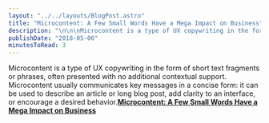 ```yaml
---
layout: "../../layouts/BlogPost.astro"
title: "Microcontent: A Few Small Words Have a Mega Impact on Business"
description: "\n\n\nMicrocontent is a type of UX copywriting in the form of short text fragments or phrases, often presented with no additional contextual support.\n\nMicrocontent usually communicates key messages in a concise form: it can be used to describe an article or long blog post, add clarity to an interface, or encourage a desired behavior.Microcontent: A Few Small Words Have a Mega Impact on Business\n\n"
publishDate: "2018-05-06"
minutesToRead: 3
---
```


<div class="blockquote">
<div><p>Microcontent is a type of UX copywriting in the form of short text fragments or phrases, often presented with no additional contextual support.<br>
Microcontent usually communicates key messages in a concise form: it can be used to describe an article or long blog post, add clarity to an interface, or encourage a desired behavior.<strong><a href="https://www.nngroup.com/articles/microcontent-how-to-write-headlines-page-titles-and-subject-lines/?ref=antonsten.com">Microcontent: A Few Small Words Have a Mega Impact on Business</a></strong></p></div>
</div>